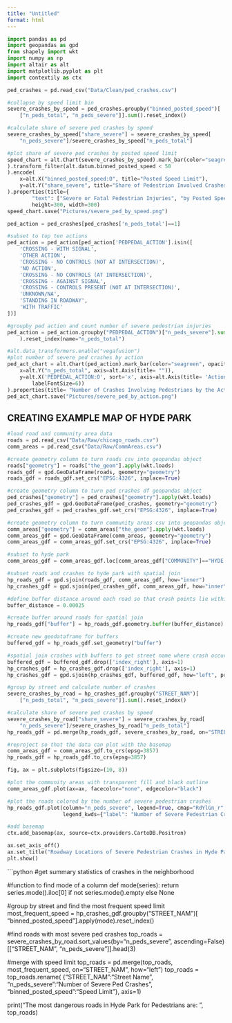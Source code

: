 ```yaml
---
title: "Untitled"
format: html
---
```


```python
import pandas as pd
import geopandas as gpd
from shapely import wkt
import numpy as np
import altair as alt
import matplotlib.pyplot as plt
import contextily as ctx

ped_crashes = pd.read_csv("Data/Clean/ped_crashes.csv")
```


```python
#collapse by speed limit bin
severe_crashes_by_speed = ped_crashes.groupby("binned_posted_speed")[
    ["n_peds_total", "n_peds_severe"]].sum().reset_index()

#calculate share of severe ped crashes by speed
severe_crashes_by_speed["share_severe"] = severe_crashes_by_speed[
    "n_peds_severe"]/severe_crashes_by_speed["n_peds_total"]
```

```python
#plot share of severe ped crashes by posted speed limit
speed_chart = alt.Chart(severe_crashes_by_speed).mark_bar(color="seagreen", opacity=0.85
).transform_filter(alt.datum.binned_posted_speed < 50
).encode(
    x=alt.X("binned_posted_speed:O", title="Posted Speed Limit"),
    y=alt.Y("share_severe", title="Share of Pedestrian Involved Crashes (%)")
).properties(title={
        "text": ["Severe or Fatal Pedestrian Injuries", "by Posted Speed Limit"]},
        height=300, width=300)
speed_chart.save("Pictures/severe_ped_by_speed.png")
```

```python
ped_action = ped_crashes[ped_crashes['n_peds_total']==1]

#subset to top ten actions 
ped_action = ped_action[ped_action['PEDPEDAL_ACTION'].isin([
    'CROSSING - WITH SIGNAL',
    'OTHER ACTION',
    'CROSSING - NO CONTROLS (NOT AT INTERSECTION)',
    'NO ACTION',
    'CROSSING - NO CONTROLS (AT INTERSECTION)',
    'CROSSING - AGAINST SIGNAL',
    'CROSSING - CONTROLS PRESENT (NOT AT INTERSECTION)',
    'UNKNOWN/NA',
    'STANDING IN ROADWAY',
    'WITH TRAFFIC'
])]

#groupby ped action and count number of severe pedestrian injuries
ped_action = ped_action.groupby("PEDPEDAL_ACTION")["n_peds_severe"].sum(
    ).reset_index(name="n_peds_total")
```

```python
#alt.data_transformers.enable("vegafusion")
#plot number of severe ped crashes by action
ped_act_chart = alt.Chart(ped_action).mark_bar(color="seagreen", opacity=0.85).encode(
    x=alt.Y("n_peds_total", axis=alt.Axis(title= "")),
    y=alt.X('PEDPEDAL_ACTION:O', sort='x', axis=alt.Axis(title= 'Action of Pedestrian',         
        labelFontSize=6))
).properties(title= "Number of Crashes Involving Pedestrians by the Action of the Pedestrian")
ped_act_chart.save("Pictures/severe_ped_by_action.png")
```


## CREATING EXAMPLE MAP OF HYDE PARK
```python
#load road and community area data
roads = pd.read_csv("Data/Raw/chicago_roads.csv")
comm_areas = pd.read_csv("Data/Raw/CommAreas.csv")

#create geometry column to turn roads csv into geopandas object
roads["geometry"] = roads["the_geom"].apply(wkt.loads)
roads_gdf = gpd.GeoDataFrame(roads, geometry="geometry")
roads_gdf = roads_gdf.set_crs("EPSG:4326", inplace=True)

#create geometry column to turn ped crashes df geopandas object
ped_crashes["geometry"] = ped_crashes["geometry"].apply(wkt.loads)
ped_crashes_gdf = gpd.GeoDataFrame(ped_crashes, geometry="geometry")
ped_crashes_gdf = ped_crashes_gdf.set_crs("EPSG:4326", inplace=True)

#create geometry column to turn community areas csv into geopandas object
comm_areas["geometry"] = comm_areas["the_geom"].apply(wkt.loads)
comm_areas_gdf = gpd.GeoDataFrame(comm_areas, geometry="geometry")
comm_areas_gdf = comm_areas_gdf.set_crs("EPSG:4326", inplace=True)
```

```python
#subset to hyde park
comm_areas_gdf = comm_areas_gdf.loc[comm_areas_gdf["COMMUNITY"]=="HYDE PARK"]

#subset roads and crashes to hyde park with spatial join
hp_roads_gdf = gpd.sjoin(roads_gdf, comm_areas_gdf, how="inner")
hp_crashes_gdf = gpd.sjoin(ped_crashes_gdf, comm_areas_gdf, how="inner")
```

```python
#define buffer distance around each road so that crash points lie within buffer
buffer_distance = 0.00025

#create buffer around roads for spatial join
hp_roads_gdf["buffer"] = hp_roads_gdf.geometry.buffer(buffer_distance)

#create new geodataframe for buffers
buffered_gdf = hp_roads_gdf.set_geometry("buffer")
```

```python
#spatial join crashes with buffers to get street name where crash occured
buffered_gdf = buffered_gdf.drop(['index_right'], axis=1)
hp_crashes_gdf = hp_crashes_gdf.drop(['index_right'], axis=1)
hp_crashes_gdf = gpd.sjoin(hp_crashes_gdf, buffered_gdf, how="left", predicate="within")
```

```python
#group by street and calculate number of crashes
severe_crashes_by_road = hp_crashes_gdf.groupby("STREET_NAM")[
    ["n_peds_total", "n_peds_severe"]].sum().reset_index()

#calculate share of severe ped crashes by speed
severe_crashes_by_road["share_severe"] = severe_crashes_by_road[
    "n_peds_severe"]/severe_crashes_by_road["n_peds_total"]
hp_roads_gdf = pd.merge(hp_roads_gdf, severe_crashes_by_road, on="STREET_NAM", how="left")
```

```python
#reproject so that the data can plot with the basemap
comm_areas_gdf = comm_areas_gdf.to_crs(epsg=3857)
hp_roads_gdf = hp_roads_gdf.to_crs(epsg=3857)

fig, ax = plt.subplots(figsize=(10, 8))

#plot the community areas with transparent fill and black outline
comm_areas_gdf.plot(ax=ax, facecolor="none", edgecolor="black")

#plot the roads colored by the number of severe pedestrian crashes
hp_roads_gdf.plot(column="n_peds_severe", legend=True, cmap="RdYlGn_r", ax=ax,
                  legend_kwds={"label": "Number of Severe Pedestrian Crashes", "orientation": "horizontal"})

#add basemap
ctx.add_basemap(ax, source=ctx.providers.CartoDB.Positron)

ax.set_axis_off()
ax.set_title("Roadway Locations of Severe Pedestrian Crashes in Hyde Park", fontsize=14)
plt.show()
```

```python
#get summary statistics of crashes in the neighborhood

#function to find mode of a column
def mode(series):
    return series.mode().iloc[0] if not series.mode().empty else None

#group by street and find the most frequent speed limit
most_frequent_speed = hp_crashes_gdf.groupby("STREET_NAM")[
    "binned_posted_speed"].apply(mode).reset_index()

#find roads with most severe ped crashes
top_roads = severe_crashes_by_road.sort_values(by="n_peds_severe", ascending=False)[["STREET_NAM", "n_peds_severe"]].head(3)

#merge with speed limit
top_roads = pd.merge(top_roads, most_frequent_speed, on="STREET_NAM", how="left")
top_roads = top_roads.rename(
    {"STREET_NAM":"Street Name", 
    "n_peds_severe":"Number of Severe Ped Crashes",
    "binned_posted_speed":"Speed Limit"}, axis=1)

print("The most dangerous roads in Hyde Park for Pedestrians are: \n", top_roads)

